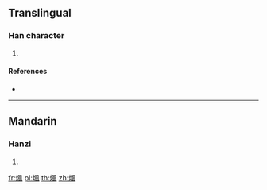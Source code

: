 {{character info/new}}
==Translingual==

===Han character===
{{Han char|rn=86|rad=火|as=09|sn=13|four=|canj=FHNI}}

# {{defn|Han|sort=火09}}

====References====
* {{Han ref|kx=0676.010|dkj=19175|dj=1087.060|hdz=32219.060|uh=7148|ud=29000}}

----

==Mandarin==

===Hanzi===
{{cmn-hanzi|pin=[[fèng]] ([[feng4]]), [[làn]] ([[lan4]])|wg=feng<sup>4</sup>, lan<sup>4</sup>}}

# {{defn|lang=cmn|sort=火09}}

[[fr:煈]]
[[pl:煈]]
[[th:煈]]
[[zh:煈]]